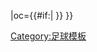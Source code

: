 {{fb team |t=利物浦 |tan=利物浦足球俱乐部 |tc=ENG |abb={{#if:{{{abb|}}}|LIV{{0}}}} |oc={{#if:{{{oc|}}}|{{{oc}}} }} }}<!--
--><noinclude>[[Category:足球模板]]
</noinclude>